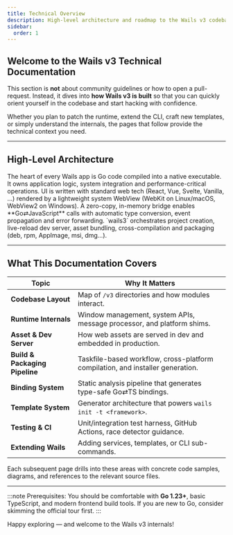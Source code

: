 ```yaml
---
title: Technical Overview
description: High-level architecture and roadmap to the Wails v3 codebase
sidebar:
  order: 1
---
```



## Welcome to the Wails v3 Technical Documentation

This section is **not** about community guidelines or how to open a pull-request.
Instead, it dives into **how Wails v3 is built** so that you can quickly orient
yourself in the codebase and start hacking with confidence.

Whether you plan to patch the runtime, extend the CLI, craft new templates, or
simply understand the internals, the pages that follow provide the technical
context you need.

---

## High-Level Architecture

<CardGrid>
  <Card title="Go Backend" icon="seti:go">
    The heart of every Wails app is Go code compiled into a native executable.
    It owns application logic, system integration and performance-critical
    operations.
  </Card>

  <Card title="Web Frontend" icon="seti:html">
    UI is written with standard web tech (React, Vue, Svelte, Vanilla, …)
    rendered by a lightweight system WebView (WebKit on Linux/macOS, WebView2 on
    Windows).
  </Card>

  <Card title="Bridging Layer" icon="puzzle">
    A zero-copy, in-memory bridge enables **Go⇄JavaScript** calls with automatic
    type conversion, event propagation and error forwarding.
  </Card>

  <Card title="CLI & Tooling" icon="terminal">
    `wails3` orchestrates project creation, live-reload dev server, asset
    bundling, cross-compilation and packaging (deb, rpm, AppImage, msi, dmg…).
  </Card>
</CardGrid>

---

## What This Documentation Covers

| Topic | Why It Matters |
| ----- | -------------- |
| **Codebase Layout** | Map of `/v3` directories and how modules interact. |
| **Runtime Internals** | Window management, system APIs, message processor, and platform shims. |
| **Asset & Dev Server** | How web assets are served in dev and embedded in production. |
| **Build & Packaging Pipeline** | Taskfile-based workflow, cross-platform compilation, and installer generation. |
| **Binding System** | Static analysis pipeline that generates type-safe Go⇄TS bindings. |
| **Template System** | Generator architecture that powers `wails init -t <framework>`. |
| **Testing & CI** | Unit/integration test harness, GitHub Actions, race detector guidance. |
| **Extending Wails** | Adding services, templates, or CLI sub-commands. |

Each subsequent page drills into these areas with concrete code samples,
diagrams, and references to the relevant source files.

---

:::note
Prerequisites: You should be comfortable with **Go 1.23+**, basic TypeScript,
and modern frontend build tools. If you are new to Go, consider skimming the
official tour first.
:::

Happy exploring — and welcome to the Wails v3 internals!
